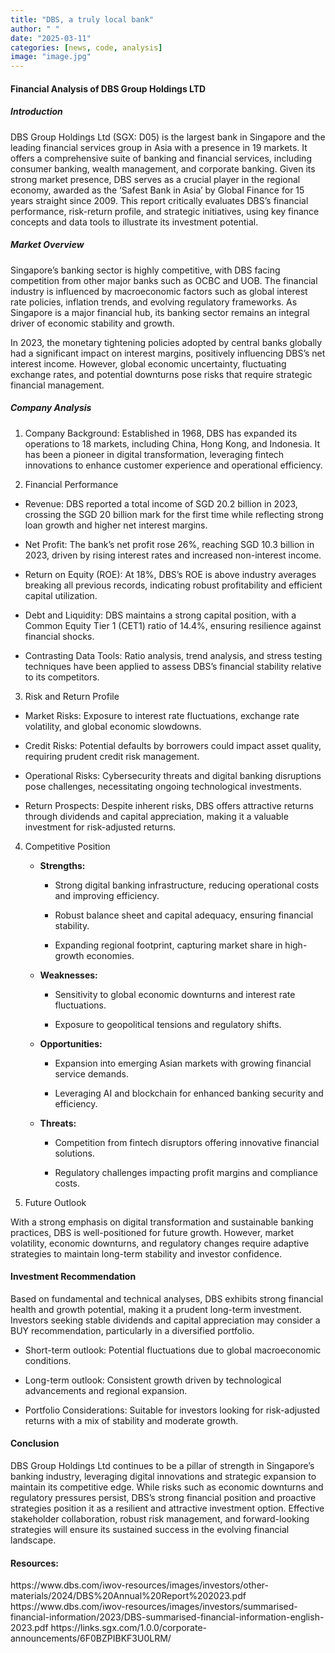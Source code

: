 ```yaml
---
title: "DBS, a truly local bank"
author: " "
date: "2025-03-11"
categories: [news, code, analysis]
image: "image.jpg"
---
```


#### Financial Analysis of DBS Group Holdings LTD           

##### Introduction      

DBS Group Holdings Ltd (SGX: D05) is the largest bank in Singapore and the leading financial services group in Asia with a presence in 19 markets. It offers a comprehensive suite of banking and financial services, including consumer banking, wealth management, and corporate banking. Given its strong market presence, DBS serves as a crucial player in the regional economy, awarded as the ‘Safest Bank in Asia’ by Global Finance for 15 years straight since 2009. This report critically evaluates DBS's financial performance, risk-return profile, and strategic initiatives, using key finance concepts and data tools to illustrate its investment potential.          

##### Market Overview           

Singapore’s banking sector is highly competitive, with DBS facing competition from other major banks such as OCBC and UOB. The financial industry is influenced by macroeconomic factors such as global interest rate policies, inflation trends, and evolving regulatory frameworks. As Singapore is a major financial hub, its banking sector remains an integral driver of economic stability and growth.        

In 2023, the monetary tightening policies adopted by central banks globally had a significant impact on interest margins, positively influencing DBS’s net interest income. However, global economic uncertainty, fluctuating exchange rates, and potential downturns pose risks that require strategic financial management.       

##### Company Analysis          

1.	Company Background: Established in 1968, DBS has expanded its operations to 18 markets, including China, Hong Kong, and Indonesia. It has been a pioneer in digital transformation, leveraging fintech innovations to enhance customer experience and operational efficiency.       

2.	Financial Performance       

-	Revenue: DBS reported a total income of SGD 20.2 billion in 2023, crossing the SGD 20 billion mark for the first time while reflecting strong loan growth and higher net interest margins.          

-	Net Profit: The bank’s net profit rose 26%,  reaching SGD 10.3 billion in 2023, driven by rising interest rates and increased non-interest income.          

-	Return on Equity (ROE): At 18%, DBS’s ROE is above industry averages breaking all previous records, indicating robust profitability and efficient capital utilization.          

-	Debt and Liquidity: DBS maintains a strong capital position, with a Common Equity Tier 1 (CET1) ratio of 14.4%, ensuring resilience against financial shocks.       

-	Contrasting Data Tools: Ratio analysis, trend analysis, and stress testing techniques have been applied to assess DBS’s financial stability relative to its competitors.        

3.	Risk and Return Profile         

-	Market Risks: Exposure to interest rate fluctuations, exchange rate volatility, and global economic slowdowns.      

-	Credit Risks: Potential defaults by borrowers could impact asset quality, requiring prudent credit risk management.         

-	Operational Risks: Cybersecurity threats and digital banking disruptions pose challenges, necessitating ongoing technological investments.      

-	Return Prospects: Despite inherent risks, DBS offers attractive returns through dividends and capital appreciation, making it a valuable investment for risk-adjusted returns.          

4.	Competitive Position        

    - 	**Strengths:**
        -	Strong digital banking infrastructure, reducing operational costs and improving efficiency.         

        -	Robust balance sheet and capital adequacy, ensuring financial stability.        

        -	Expanding regional footprint, capturing market share in high-growth economies.      

    -   **Weaknesses:**         

        -	 Sensitivity to global economic downturns and interest rate fluctuations.

        -	Exposure to geopolitical tensions and regulatory shifts.

    - **Opportunities:**

        -	Expansion into emerging Asian markets with growing financial service demands.

        -	Leveraging AI and blockchain for enhanced banking security and efficiency.

    - **Threats:**
    
        -	Competition from fintech disruptors offering innovative financial solutions.

        -	Regulatory challenges impacting profit margins and compliance costs.

5.	Future Outlook

With a strong emphasis on digital transformation and sustainable banking practices, DBS is well-positioned for future growth. However, market volatility, economic downturns, and regulatory changes require adaptive strategies to maintain long-term stability and investor confidence.

#### Investment Recommendation      

Based on fundamental and technical analyses, DBS exhibits strong financial health and growth potential, making it a prudent long-term investment. Investors seeking stable dividends and capital appreciation may consider a BUY recommendation, particularly in a diversified portfolio.


-	Short-term outlook: Potential fluctuations due to global macroeconomic conditions.

-	Long-term outlook: Consistent growth driven by technological advancements and regional expansion.

-	Portfolio Considerations: Suitable for investors looking for risk-adjusted returns with a mix of stability and moderate growth.         

#### Conclusion         

DBS Group Holdings Ltd continues to be a pillar of strength in Singapore’s banking industry, leveraging digital innovations and strategic expansion to maintain its competitive edge. While risks such as economic downturns and regulatory pressures persist, DBS’s strong financial position and proactive strategies position it as a resilient and attractive investment option. Effective stakeholder collaboration, robust risk management, and forward-looking strategies will ensure its sustained success in the evolving financial landscape.


#### Resources: 
https://www.dbs.com/iwov-resources/images/investors/other-materials/2024/DBS%20Annual%20Report%202023.pdf 
https://www.dbs.com/iwov-resources/images/investors/summarised-financial-information/2023/DBS-summarised-financial-information-english-2023.pdf 
https://links.sgx.com/1.0.0/corporate-announcements/6F0BZPIBKF3U0LRM/ 
